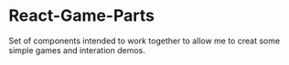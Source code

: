 
<Meta title="Components/Introduction" />

# React-Game-Parts

Set of components intended to work together to allow me to creat some simple games and interation demos. 